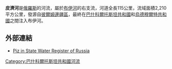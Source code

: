 '''皮濟河'''是[[俄羅斯|俄羅斯]]的河流，屬於[[布伊河|布伊河]]的右支流，河道全長115公里，流域面積2,210平方公里，發源自[[彼爾姆邊疆區|彼爾姆邊疆區]]，最終在[[巴什科爾托斯坦共和國|巴什科爾托斯坦共和國]]和[[烏德穆爾特共和國|烏德穆爾特共和國]]之間注入布伊河。

==外部連結==
*[http://www.textual.ru/gvr/index.php?card=181956 Piz in State Water Register of Russia] {{Wayback|url=http://www.textual.ru/gvr/index.php?card=181956 |date=20210418160428 }} 

{{Russia-geo-stub}}

[[Category:巴什科爾托斯坦共和國河流|Category:巴什科爾托斯坦共和國河流]]